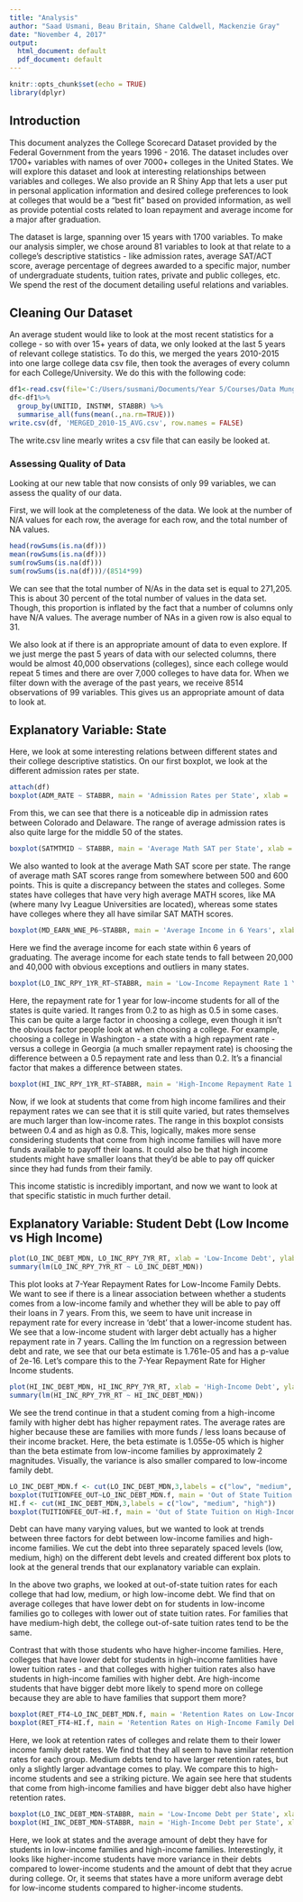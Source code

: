 ---
title: "Analysis"
author: "Saad Usmani, Beau Britain, Shane Caldwell, Mackenzie Gray"
date: "November 4, 2017"
output:
  html_document: default
  pdf_document: default
---

```{r setup, include=FALSE}
knitr::opts_chunk$set(echo = TRUE)
library(dplyr)
```

## Introduction

\bigskip
\bigskip
\bigskip

This document analyzes the College Scorecard Dataset provided by the Federal Government from the years 1996 - 2016. The dataset includes over 1700+ variables with names of over 7000+ colleges in the United States. We will explore this dataset and look at interesting relationships between variables and colleges. We also provide an R Shiny App that lets a user put in personal application information and desired college preferences to look at colleges that would be a "best fit" based on provided information, as well as provide potential costs related to loan repayment and average income for a major after graduation.

The dataset is large, spanning over 15 years with 1700 variables. To make our analysis simpler, we chose around 81 variables to look at that relate to a college's descriptive statistics - like admission rates, average SAT/ACT score, average percentage of degrees awarded to a specific major, number of undergraduate students, tuition rates, private and public colleges, etc. We spend the rest of the document detailing useful relations and variables. 

## Cleaning Our Dataset

An average student would like to look at the most recent statistics for a college - so with over 15+ years of data, we only looked at the last 5 years of relevant college statistics. To do this, we merged the years 2010-2015 into one large college data csv file, then took the averages of every column for each College/University. We do this with the following code:

```{r}
df1<-read.csv(file='C:/Users/susmani/Documents/Year 5/Courses/Data Munging/GroupProject1/CollegeScorecard_Raw_Data_2017/CollegeScorecard_Raw_Data/MERGED_2010-15_selected_columns.csv', sep = ',')
df<-df1%>%
  group_by(UNITID, INSTNM, STABBR) %>%   
  summarise_all(funs(mean(.,na.rm=TRUE)))
write.csv(df, 'MERGED_2010-15_AVG.csv', row.names = FALSE)
```

The write.csv line mearly writes a csv file that can easily be looked at. 

### Assessing Quality of Data

Looking at our new table that now consists of only 99 variables, we can assess the quality of our data. 

First, we will look at the completeness of the data. We look at the number of N/A values for each row, the average for each row, and the total number of NA values.

```{r}
head(rowSums(is.na(df)))
mean(rowSums(is.na(df)))
sum(rowSums(is.na(df)))
sum(rowSums(is.na(df)))/(8514*99)
```

We can see that the total number of N/As in the data set is equal to 271,205. This is about 30 percent of the total number of values in the data set. Though, this proportion is inflated by the fact that a number of columns only have N/A values. The average number of NAs in a given row is also equal to 31. 

We also look at if there is an appropriate amount of data to even explore. If we just merge the past 5 years of data with our selected columns, there would be almost 40,000 observations (colleges), since each college would repeat 5 times and there are over 7,000 colleges to have data for. When we filter down with the average of the past years, we receive 8514 observations of 99 variables. This gives us an appropriate amount of data to look at. 

## Explanatory Variable: State

Here, we look at some interesting relations between different states and their college descriptive statistics. On our first boxplot, we look at the different admission rates per state. 

```{r}
attach(df)
boxplot(ADM_RATE ~ STABBR, main = 'Admission Rates per State', xlab = 'State', ylab = 'Admission Rate')
```

From this, we can see that there is a noticeable dip in admission rates between Colorado and Delaware. The range of average admission rates is also quite large for the middle 50 of the states. 

```{r}
boxplot(SATMTMID ~ STABBR, main = 'Average Math SAT per State', xlab = 'State', ylab = 'Math SAT')
```

We also wanted to look at the average Math SAT score per state. The range of average math SAT scores range from somewhere between 500 and 600 points. This is quite a discrepancy between the states and colleges. Some states have colleges that have very high average MATH scores, like MA (where many Ivy League Universities are located), whereas some states have colleges where they all have similar SAT MATH scores.

```{r}
boxplot(MD_EARN_WNE_P6~STABBR, main = 'Average Income in 6 Years', xlab = 'State', ylab = 'Average Income')
```

Here we find the average income for each state within 6 years of graduating. The average income for each state tends to fall between 20,000 and 40,000 with obvious exceptions and outliers in many states. 

```{r}
boxplot(LO_INC_RPY_1YR_RT~STABBR, main = 'Low-Income Repayment Rate 1 Year', xlab = 'State', ylab = '1 Year Repayment Rate')
```

Here, the repayment rate for 1 year for low-income students for all of the states is quite varied. It ranges from 0.2 to as high as 0.5 in some cases. This can be quite a large factor in choosing a college, even though it isn't the obvious factor people look at when choosing a college. For example, choosing a college in Washington -  a state with a high repayment rate - versus a college in Georgia (a much smaller repayment rate) is choosing the difference between a 0.5 repayment rate and less than 0.2. It's a financial factor that makes a difference between states. 

```{r}
boxplot(HI_INC_RPY_1YR_RT~STABBR, main = 'High-Income Repayment Rate 1 Year', xlab = 'State', ylab = '1 Year Repatment Rate')
```

Now, if we look at students that come from high income familires and their repayment rates we can see that it is still quite varied, but rates themselves are much larger than low-income rates. The range in this boxplot consists between 0.4 and as high as 0.8. This, logically, makes more sense considering students that come from high income families will have more funds available to payoff their loans. It could also be that high income students might have smaller loans that they'd be able to pay off quicker since they had funds from their family. 

This income statistic is incredibly important, and now we want to look at that specific statistic in much further detail. 

## Explanatory Variable: Student Debt (Low Income vs High Income)

```{r}
plot(LO_INC_DEBT_MDN, LO_INC_RPY_7YR_RT, xlab = 'Low-Income Debt', ylab = '7-Year Repayment Rate', main = '7-Year Repayment Rates for Low Income Family Debts')
summary(lm(LO_INC_RPY_7YR_RT ~ LO_INC_DEBT_MDN))
```

This plot looks at 7-Year Repayment Rates for Low-Income Family Debts. We want to see if there is a linear association between whether a students comes from a low-income family and whether they will be able to pay off their loans in 7 years. From this, we seem to have unit increase in repayment rate for every increase in 'debt' that a lower-income student has. We see that a low-income student with larger debt actually has a higher repayment rate in 7 years. Calling the lm function on a regression between debt and rate, we see that our beta estimate is 1.761e-05 and has a p-value of 2e-16. Let's compare this to the 7-Year Repayment Rate for Higher Income students. 

```{r}
plot(HI_INC_DEBT_MDN, HI_INC_RPY_7YR_RT, xlab = 'High-Income Debt', ylab = '7-Year Repayment Rate', main = '7-Year Repayment Rates for High Income Family Debts')
summary(lm(HI_INC_RPY_7YR_RT ~ HI_INC_DEBT_MDN))
```

We see the trend continue in that a student coming from a high-income family with higher debt has higher repayment rates. The average rates are higher because these are families with more funds / less loans because of their income bracket. Here, the beta estimate is 1.055e-05 which is higher than the beta estimate from low-income families by approximately 2 magnitudes. Visually, the variance is also smaller compared to low-income family debt.

```{r}
LO_INC_DEBT_MDN.f <- cut(LO_INC_DEBT_MDN,3,labels = c("low", "medium", "high")) 
boxplot(TUITIONFEE_OUT~LO_INC_DEBT_MDN.f, main = 'Out of State Tuition on Low-Income Family Debt Rates', xlab = 'Low-Income Family Debt', ylab = 'Out of State Tuition Rates')
HI.f <- cut(HI_INC_DEBT_MDN,3,labels = c("low", "medium", "high"))
boxplot(TUITIONFEE_OUT~HI.f, main = 'Out of State Tuition on High-Income Family Debt Rates', xlab = 'High-Income Family Debt', ylab = 'Out of State Tuition Rates')
```

Debt can have many varying values, but we wanted to look at trends between three factors for debt between low-income families and high-income families. We cut the debt into three separately spaced levels (low, medium, high) on the different debt levels and created different box plots to look at the general trends that our explanatory variable can explain. 

In the above two graphs, we looked at out-of-state tuition rates for each college that had low, medium, or high low-income debt. We find that on average colleges that have lower debt on for students in low-income families go to colleges with lower out of state tuition rates. For families that have medium-high debt, the college out-of-sate tuition rates tend to be the same. 

Contrast that with those students who have higher-income families. Here, colleges that have lower debt for students in high-income famlities have lower tuition rates - and that colleges with higher tuition rates also have students in high-income families with higher debt. Are high-income students that have bigger debt more likely to spend more on college because they are able to have families that support them more?

```{r}
boxplot(RET_FT4~LO_INC_DEBT_MDN.f, main = 'Retention Rates on Low-Income Family Debt Rates', xlab = 'High-Income Family Debt', ylab = 'Retention Rates')
boxplot(RET_FT4~HI.f, main = 'Retention Rates on High-Income Family Debt Rates', xlab = 'High-Income Family Debt', ylab = 'Retention Rates')
```

Here, we look at retention rates of colleges and relate them to their lower income family debt rates. We find that they all seem to have similar retention rates for each group. Medium debts tend to have larger retention rates, but only a slightly larger advantage comes to play. We compare this to high-income students and see a striking picture. We again see here that students that come from high-income families and have bigger debt also have higher retention rates.

```{r}
boxplot(LO_INC_DEBT_MDN~STABBR, main = 'Low-Income Debt per State', xlab = 'State', ylab = 'Low Income Debt', ylim=c(0,30000))
boxplot(HI_INC_DEBT_MDN~STABBR, main = 'High-Income Debt per State', xlab = 'State', ylab = 'High Income Debt')
```

Here, we look at states and the average amount of debt they have for students in low-income families and high-income families. Interestingly, it looks like higher-income students have more variance in their debts compared to lower-income students and the amount of debt that they acrue during college. Or, it seems that states have a more uniform average debt for low-income students compared to higher-income students. 
